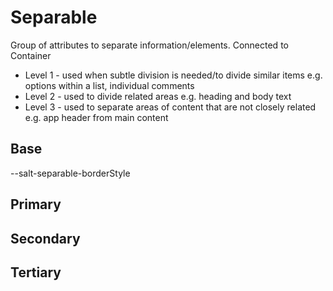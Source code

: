 
<Meta title="Theme/Characteristics/Separable" />

# Separable

Group of attributes to separate information/elements.
Connected to Container

- Level 1 - used when subtle division is needed/to divide similar items e.g. options within a list, individual comments
- Level 2 - used to divide related areas e.g. heading and body text
- Level 3 - used to separate areas of content that are not closely related e.g. app header from main content

## Base

<DocGrid>
  <LineBlockCell />
  <LineBlockCode>--salt-separable-borderStyle</LineBlockCode>
</DocGrid>

## Primary

<DocGrid>
  <NumberBlock
    number="0.35"
    cssVariable="--salt-separable-primary-borderOpacity"
  />
  <ColorBlock colorVar="--salt-separable-primary-borderColor" />
</DocGrid>

## Secondary

<DocGrid>
  <NumberBlock
    number="0.25"
    cssVariable="--salt-separable-secondary-borderOpacity"
  />
  <ColorBlock colorVar="--salt-separable-secondary-borderColor" />
</DocGrid>

## Tertiary

<DocGrid>
  <NumberBlock
    number="0.15"
    cssVariable="--salt-separable-tertiary-borderOpacity"
  />
  <ColorBlock colorVar="--salt-separable-tertiary-borderColor" />
</DocGrid>
